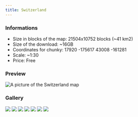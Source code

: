 ---
title: Switzerland
---


### Informations
* Size in blocks of the map: 21504x10752 blocks (~41 km2)
* Size of the download: ~16GB
* Coordinates for chunky: 17920 -175617 43008 -161281 
* Scale: ~1:30
* Price: Free

### Preview
<img src="/img/maps/previews/europe/switzerland.webp" alt="A picture of the Switzerland map"></img>  

### Gallery
<Slider dots arrows={false} infinite slidesToShow={1} slidesToScroll={1} pauseOnHover speed={500} autoplay autoplaySpeed={3000}>
    <img src="/img/maps/gallery/europe/switzerland/0.webp"></img>
    <img src="/img/maps/gallery/europe/switzerland/1.webp"></img>
    <img src="/img/maps/gallery/europe/switzerland/2.webp"></img>
    <img src="/img/maps/gallery/europe/switzerland/3.webp"></img>
    <img src="/img/maps/gallery/europe/switzerland/4.webp"></img>
    <img src="/img/maps/gallery/europe/switzerland/5.webp"></img>
    <img src="/img/maps/gallery/europe/switzerland/6.webp"></img>
</Slider>